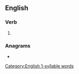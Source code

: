 ==English==

===Verb===
{{head|en|verb form}}

# {{en-past of|grue}}

===Anagrams===
* {{anagrams|en|Rudge|redug|rudge|urged}}

[[Category:English 1-syllable words]]